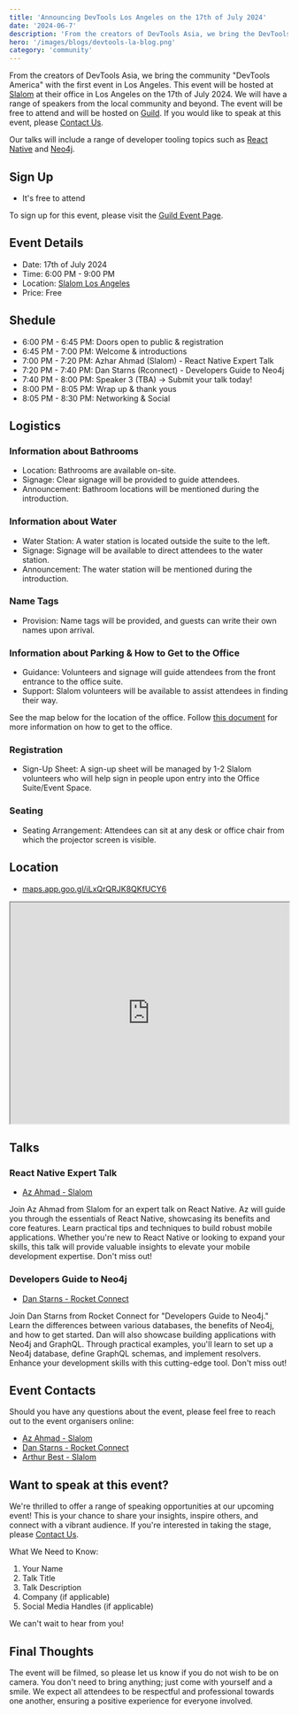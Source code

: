 ```yaml
---
title: 'Announcing DevTools Los Angeles on the 17th of July 2024'
date: '2024-06-7'
description: 'From the creators of DevTools Asia, we bring the DevTools community "DevTools America" with the first event in Los Angeles. This event will be hosted by Slalom at there office in Los Angeles on the 17th of July 2024.'
hero: '/images/blogs/devtools-la-blog.png'
category: 'community'
---
```


From the creators of DevTools Asia, we bring the community "DevTools America" with the first event in Los Angeles. This event will be hosted at [Slalom](https://www.slalom.com/) at their office in Los Angeles on the 17th of July 2024. We will have a range of speakers from the local community and beyond. The event will be free to attend and will be hosted on [Guild](https://guild.host/events/devtools-la-001-at-slalom-k7xsb4). If you would like to speak at this event, please [Contact Us](/contact).

Our talks will include a range of developer tooling topics such as [React Native](https://reactnative.dev/) and [Neo4j](https://neo4j.com/). 

## Sign Up
- It's free to attend

To sign up for this event, please visit the [Guild Event Page](https://guild.host/events/devtools-la-001-at-slalom-k7xsb4).


## Event Details

- Date: 17th of July 2024
- Time: 6:00 PM - 9:00 PM
- Location: [Slalom Los Angeles](https://maps.app.goo.gl/iLxQrQRJK8QKfUCY6)
- Price: Free

## Shedule

- 6:00 PM - 6:45 PM: Doors open to public & registration
- 6:45 PM - 7:00 PM: Welcome & introductions
- 7:00 PM - 7:20 PM: Azhar Ahmad (Slalom) - React Native Expert Talk
- 7:20 PM - 7:40 PM: Dan Starns (Rconnect) - Developers Guide to Neo4j
- 7:40 PM - 8:00 PM: Speaker 3 (TBA) -> Submit your talk today!
- 8:00 PM - 8:05 PM: Wrap up & thank yous
- 8:05 PM - 8:30 PM: Networking & Social

## Logistics

### Information about Bathrooms
- Location: Bathrooms are available on-site.
- Signage: Clear signage will be provided to guide attendees.
- Announcement: Bathroom locations will be mentioned during the introduction.

### Information about Water
- Water Station: A water station is located outside the suite to the left.
- Signage: Signage will be available to direct attendees to the water station.
- Announcement: The water station will be mentioned during the introduction.

### Name Tags
- Provision: Name tags will be provided, and guests can write their own names upon arrival.

### Information about Parking & How to Get to the Office
- Guidance: Volunteers and signage will guide attendees from the front entrance to the office suite.
- Support: Slalom volunteers will be available to assist attendees in finding their way.

See the map below for the location of the office. Follow [this document](https://docs.google.com/document/d/1RFd8-3DLte4nBzB4ZPL_hHZXnzo1esAo18amjNe7pPU/edit?usp=sharing) for more information on how to get to the office.


### Registration
- Sign-Up Sheet: A sign-up sheet will be managed by 1-2 Slalom volunteers who will help sign in people upon entry into the Office Suite/Event Space.

### Seating
- Seating Arrangement: Attendees can sit at any desk or office chair from which the projector screen is visible.

## Location

* [maps.app.goo.gl/iLxQrQRJK8QKfUCY6](https://maps.app.goo.gl/iLxQrQRJK8QKfUCY6)

<iframe width="100%" height="400" src="https://www.google.com/maps/embed?pb=!1m18!1m12!1m3!1d3311.4749328594976!2d-118.3888695236688!3d33.90317422558577!2m3!1f0!2f0!3f0!3m2!1i1024!2i768!4f13.1!3m3!1m2!1s0x80c2b404145f4409%3A0x73602a5c5e2e194!2s840%20Apollo%20St%20%23147%2C%20El%20Segundo%2C%20CA%2090245%2C%20USA!5e0!3m2!1sen!2suk!4v1717780784205!5m2!1sen!2suk"  loading="lazy" ></iframe>

## Talks 

### React Native Expert Talk
- [Az Ahmad - Slalom](https://x.com/AmazinAz)

Join Az Ahmad from Slalom for an expert talk on React Native. Az will guide you through the essentials of React Native, showcasing its benefits and core features. Learn practical tips and techniques to build robust mobile applications. Whether you're new to React Native or looking to expand your skills, this talk will provide valuable insights to elevate your mobile development expertise. Don't miss out!

### Developers Guide to Neo4j
- [Dan Starns - Rocket Connect](https://x.com/@dan_starns)

Join Dan Starns from Rocket Connect for "Developers Guide to Neo4j." Learn the differences between various databases, the benefits of Neo4j, and how to get started. Dan will also showcase building applications with Neo4j and GraphQL. Through practical examples, you'll learn to set up a Neo4j database, define GraphQL schemas, and implement resolvers. Enhance your development skills with this cutting-edge tool. Don't miss out!


## Event Contacts

Should you have any questions about the event, please feel free to reach out to the event organisers online: 

- [Az Ahmad - Slalom](https://x.com/AmazinAz)
- [Dan Starns - Rocket Connect](https://x.com/@dan_starns)
- [Arthur Best - Slalom](https://www.linkedin.com/in/arthur-best-a2954966/)


## Want to speak at this event?

We're thrilled to offer a range of speaking opportunities at our upcoming event! This is your chance to share your insights, inspire others, and connect with a vibrant audience. If you're interested in taking the stage, please [Contact Us](/contact).

What We Need to Know:
1. Your Name
2. Talk Title
3. Talk Description
4. Company (if applicable)
5. Social Media Handles (if applicable)

We can't wait to hear from you!

## Final Thoughts

The event will be filmed, so please let us know if you do not wish to be on camera. You don't need to bring anything; just come with yourself and a smile. We expect all attendees to be respectful and professional towards one another, ensuring a positive experience for everyone involved.